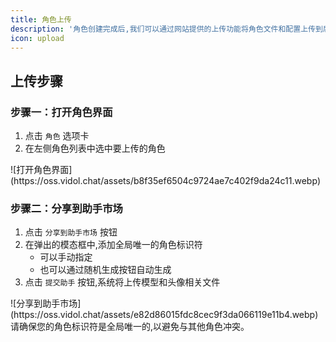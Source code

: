 ```yaml
---
title: 角色上传
description: '角色创建完成后,我们可以通过网站提供的上传功能将角色文件和配置上传到后台进行审核'
icon: upload
---
```


## 上传步骤

### 步骤一：打开角色界面

1. 点击 `角色` 选项卡
2. 在左侧角色列表中选中要上传的角色

<Frame>
  ![打开角色界面](https://oss.vidol.chat/assets/b8f35ef6504c9724ae7c402f9da24c11.webp)
</Frame>

### 步骤二：分享到助手市场

1. 点击 `分享到助手市场` 按钮
2. 在弹出的模态框中,添加全局唯一的角色标识符
   - 可以手动指定
   - 也可以通过随机生成按钮自动生成
3. 点击 `提交助手` 按钮,系统将上传模型和头像相关文件

<Frame>
  ![分享到助手市场](https://oss.vidol.chat/assets/e82d86015fdc8cec9f3da066119e11b4.webp)
</Frame>

<Note>
  请确保您的角色标识符是全局唯一的,以避免与其他角色冲突。
</Note>

